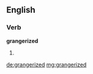 ==English==

===Verb===
'''grangerized'''

# {{past of|[[grangerize]]}}

[[de:grangerized]]
[[mg:grangerized]]